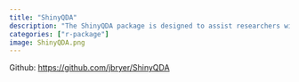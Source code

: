 ```yaml
---
title: "ShinyQDA"
description: "The ShinyQDA package is designed to assist researchers with the analysis of qualitative data."
categories: ["r-package"]
image: ShinyQDA.png
---
```


Github: [https://github.com/jbryer/ShinyQDA](https://github.com/jbryer/ShinyQDA)
